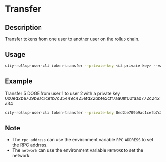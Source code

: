 # Transfer

## Description
Transfer tokens from one user to another user on the rollup chain.

## Usage
```bash
city-rollup-user-cli token-transfer --private-key <L2 private key> --value <ammount in sats> --from <sender user id> --to <receiver user id> --nonce <specific to enhanced security>         
```

## Example
Transfer 5 DOGE from user 1 to user 2 with a private key 0x0ed2be709b9ac1cefb7c35449c423efd22bbfe5cff7aa08f00faad772c242a34
```bash
city-rollup-user-cli token-transfer --private-key 0ed2be709b9ac1cefb7c35449c423efd22bbfe5cff7aa08f00faad772c242a34 --value 500000000 --from 1 --to 2 --nonce 1         
```

## Note
- The `rpc_address` can use the environment variable `RPC_ADDRESS` to set the RPC address.
- The `network` can use the environment variable `NETWORK` to set the network.